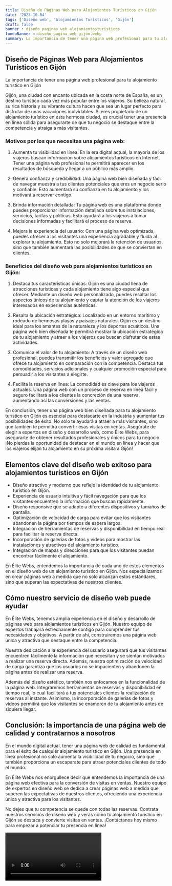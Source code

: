 ```yaml
---
title: Diseño de Páginas Web para Alojamientos Turísticos en Gijón
date: '2023-10-04'
tags: ['Diseño web', 'Alojamientos Turísticos', 'Gijón']
draft: false
banner : diseño_paginas_web_alojamientosturísticos
fondoBanner : diseño_pagina_web_gijón.webp
summary: La importancia de tener una página web profesional para tu alojamiento turístico en Gijón
---
```


## Diseño de Páginas Web para Alojamientos Turísticos en Gijón

La importancia de tener una página web profesional para tu alojamiento turístico en Gijón

Gijón, una ciudad con encanto ubicada en la costa norte de España, es un destino turístico cada vez más popular entre los viajeros. Su belleza natural, su rica historia y su vibrante cultura hacen que sea un lugar perfecto para disfrutar de unas vacaciones inolvidables. Si eres propietario de un alojamiento turístico en esta hermosa ciudad, es crucial tener una presencia en línea sólida para asegurarte de que tu negocio se destaque entre la competencia y atraiga a más visitantes.

### Motivos por los que necesitas una página web:

1. Aumenta tu visibilidad en línea: En la era digital actual, la mayoría de los viajeros buscan información sobre alojamientos turísticos en Internet. Tener una página web profesional te permitirá aparecer en los resultados de búsqueda y llegar a un público más amplio.

2. Genera confianza y credibilidad: Una página web bien diseñada y fácil de navegar muestra a tus clientes potenciales que eres un negocio serio y confiable. Esto aumentará su confianza en tu alojamiento y los motivará a reservar contigo.

3. Brinda información detallada: Tu página web es una plataforma donde puedes proporcionar información detallada sobre tus instalaciones, servicios, tarifas y políticas. Esto ayudará a los viajeros a tomar decisiones informadas y facilitará el proceso de reserva.

4. Mejora la experiencia del usuario: Con una página web optimizada, puedes ofrecer a los visitantes una experiencia agradable y fluida al explorar tu alojamiento. Esto no solo mejorará la retención de usuarios, sino que también aumentará las posibilidades de que se conviertan en clientes.

### Beneficios del diseño web para alojamientos turísticos en Gijón:

1. Destaca tus características únicas: Gijón es una ciudad llena de atracciones turísticas y cada alojamiento tiene algo especial que ofrecer. Mediante un diseño web personalizado, puedes resaltar los aspectos únicos de tu alojamiento y captar la atención de los viajeros interesados en experiencias auténticas.

2. Resalta la ubicación estratégica: Localizado en un entorno marítimo y rodeado de hermosas playas y paisajes naturales, Gijón es un destino ideal para los amantes de la naturaleza y los deportes acuáticos. Una página web bien diseñada te permitirá mostrar la ubicación estratégica de tu alojamiento y atraer a los viajeros que buscan disfrutar de estas actividades.

3. Comunica el valor de tu alojamiento: A través de un diseño web profesional, puedes transmitir los beneficios y valor agregado que ofrece tu alojamiento en comparación con la competencia. Destaca tus comodidades, servicios adicionales y cualquier promoción especial para persuadir a los visitantes a elegirte.

4. Facilita la reserva en línea: La comodidad es clave para los viajeros actuales. Una página web con un proceso de reserva en línea fácil y seguro facilitará a los clientes la concreción de una reserva, aumentando así las conversiones y las ventas.

En conclusión, tener una página web bien diseñada para tu alojamiento turístico en Gijón es esencial para destacarte en la industria y aumentar tus posibilidades de éxito. No solo te ayudará a atraer a más visitantes, sino que también te permitirá convertir esas visitas en ventas. Asegúrate de elegir a expertos en diseño y desarrollo web, como Élite Webs, para asegurarte de obtener resultados profesionales y únicos para tu negocio. ¡No pierdas la oportunidad de destacar en el mundo en línea y hacer que los viajeros elijan tu alojamiento en su próxima visita a Gijón!

<GifSeo />

<Cta />

## Elementos clave del diseño web exitoso para alojamientos turísticos en Gijón

- Diseño atractivo y moderno que refleje la identidad de tu alojamiento turístico en Gijón.
- Experiencia de usuario intuitiva y fácil navegación para que los visitantes encuentren la información que buscan rápidamente.
- Diseño responsive que se adapte a diferentes dispositivos y tamaños de pantalla.
- Optimización de velocidad de carga para evitar que los visitantes abandonen la página por tiempos de espera largos.
- Integración de herramientas de reservas y disponibilidad en tiempo real para facilitar la reserva directa.
- Incorporación de galerías de fotos y vídeos para mostrar las instalaciones y atractivos del alojamiento turístico.
- Integración de mapas y direcciones para que los visitantes puedan encontrar fácilmente el alojamiento.

En Élite Webs, entendemos la importancia de cada uno de estos elementos en el diseño web de un alojamiento turístico en Gijón. Nos especializamos en crear páginas web a medida que no solo alcanzan estos estándares, sino que superan las expectativas de nuestros clientes.

## Cómo nuestro servicio de diseño web puede ayudar

En Élite Webs, tenemos amplia experiencia en el diseño y desarrollo de páginas web para alojamientos turísticos en Gijón. Nuestro equipo de expertos trabajará estrechamente contigo para comprender tus necesidades y objetivos. A partir de ahí, construiremos una página web única y atractiva que destaque entre la competencia.

Nuestra dedicación a la experiencia del usuario asegurará que tus visitantes encuentren fácilmente la información que necesitan y se sientan motivados a realizar una reserva directa. Además, nuestra optimización de velocidad de carga garantiza que los usuarios no se impacienten y abandonen la página antes de realizar una reserva.

Además del diseño estético, también nos enfocamos en la funcionalidad de la página web. Integraremos herramientas de reservas y disponibilidad en tiempo real, lo cual facilitará a tus potenciales clientes la realización de reservas al instante. Asimismo, la incorporación de galerías de fotos y vídeos permitirá que los visitantes se enamoren de tu alojamiento antes de siquiera llegar.

## Conclusión: la importancia de una página web de calidad y contratarnos a nosotros

En el mundo digital actual, tener una página web de calidad es fundamental para el éxito de cualquier alojamiento turístico en Gijón. Una presencia en línea profesional no solo aumenta la visibilidad de tu negocio, sino que también proporciona un escaparate para atraer potenciales clientes de todo el mundo.

En Élite Webs nos enorgullece decir que entendemos la importancia de una página web efectiva para la conversión de visitas en ventas. Nuestro equipo de expertos en diseño web se dedica a crear páginas web a medida que superen las expectativas de nuestros clientes, ofreciendo una experiencia única y atractiva para los visitantes.

No dejes que tu competencia se quede con todas las reservas. Contrata nuestros servicios de diseño web y verás cómo tu alojamiento turístico en Gijón se destaca y convierte visitas en ventas. ¡Contáctanos hoy mismo para empezar a potenciar tu presencia en línea!

<Video />

<CtaBot job='Alojamientos Turísticos' city='Gijón'/>

<Gmaps query='Gijón+españa+maps' />